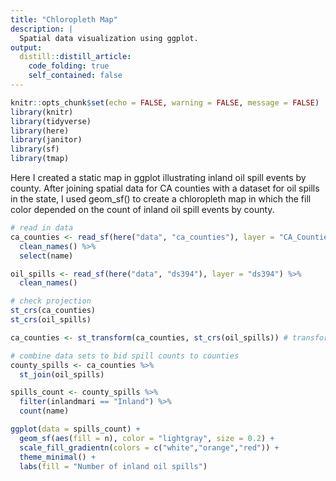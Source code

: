 ```yaml
---
title: "Chloropleth Map"
description: |
  Spatial data visualization using ggplot.
output:
  distill::distill_article:
    code_folding: true
    self_contained: false
---
```



```r
knitr::opts_chunk$set(echo = FALSE, warning = FALSE, message = FALSE)
library(knitr)
library(tidyverse)
library(here)
library(janitor)
library(sf)
library(tmap)
```

Here I created a static map in ggplot illustrating inland oil spill events by county. After joining spatial data for CA counties with a dataset for oil spills in the state, I used geom_sf() to create a chloropleth map in which the fill color depended on the count of inland oil spill events by county.

```r
# read in data
ca_counties <- read_sf(here("data", "ca_counties"), layer = "CA_Counties_TIGER2016") %>% 
  clean_names() %>% 
  select(name)

oil_spills <- read_sf(here("data", "ds394"), layer = "ds394") %>% 
  clean_names() 

# check projection
st_crs(ca_counties)
st_crs(oil_spills)

ca_counties <- st_transform(ca_counties, st_crs(oil_spills)) # transforms to same crs as oil spill dataset

# combine data sets to bid spill counts to counties
county_spills <- ca_counties %>% 
  st_join(oil_spills)

spills_count <- county_spills %>% 
  filter(inlandmari == "Inland") %>% 
  count(name)

ggplot(data = spills_count) +
  geom_sf(aes(fill = n), color = "lightgray", size = 0.2) +
  scale_fill_gradientn(colors = c("white","orange","red")) +
  theme_minimal() +
  labs(fill = "Number of inland oil spills")
```


